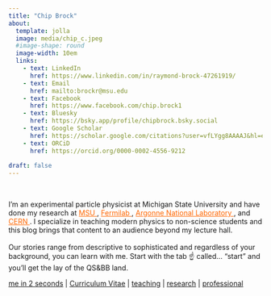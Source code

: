 ```yaml
---
title: "Chip Brock"
about:
  template: jolla
  image: media/chip_c.jpeg
  #image-shape: round
  image-width: 10em
  links:
    - text: LinkedIn
      href: https://www.linkedin.com/in/raymond-brock-47261919/
    - text: Email
      href: mailto:brockr@msu.edu
    - text: Facebook
      href: https://www.facebook.com/chip.brock1
    - text: Bluesky
      href: https://bsky.app/profile/chipbrock.bsky.social
    - text: Google Scholar
      href: https://scholar.google.com/citations?user=vfLYgg8AAAAJ&hl=en
    - text: ORCiD
      href: https://orcid.org/0000-0002-4556-9212
      
draft: false
---
```


<br>

<div class="custom-intro">
  I’m an experimental particle physicist at Michigan State University and have done my research at <a href="https://pa.msu.edu/high-energy-physics/index.aspx"
  target="_blank"
   style="color: #ff6600 !important;"
   onmouseover="this.style.setProperty('color', '#4563A7', 'important');"
   onmouseout="this.style.setProperty('color', '#ff6600', 'important');">
   MSU
</a>,
<a href="https://www.fnal.gov"
target="_blank"
   style="color: #ff6600 !important;"
   onmouseover="this.style.setProperty('color', '#4563A7', 'important');"
   onmouseout="this.style.setProperty('color', '#ff6600', 'important');">
   Fermilab
</a>, 
<a href="https://www.anl.gov"
target="_blank"
   style="color: #ff6600 !important;"
   onmouseover="this.style.setProperty('color', '#4563A7', 'important');"
   onmouseout="this.style.setProperty('color', '#ff6600', 'important');">
   Argonne National Laboratory
</a>, and 
<a href="https://home.cern"
target="_blank"
   style="color: #ff6600 !important;"
   onmouseover="this.style.setProperty('color', '#4563A7', 'important');"
   onmouseout="this.style.setProperty('color', '#ff6600', 'important');">
   CERN
</a>. I specialize in teaching modern physics to non-science students and this blog brings that content to an audience beyond my lecture hall.
<br><br>Our stories range from descriptive to sophisticated and regardless of your background, you can learn with me. Start with the tab  ☝️ called... “start" and you’ll get the lay of the QS&amp;BB land.
</div>


| [me in 2 seconds](./me-in-2-seconds.qmd) | [Curriculum Vitae](./CV.qmd) | [teaching](./teaching.qmd) | [research](./research.qmd) | [professional](./professional.qmd) 

